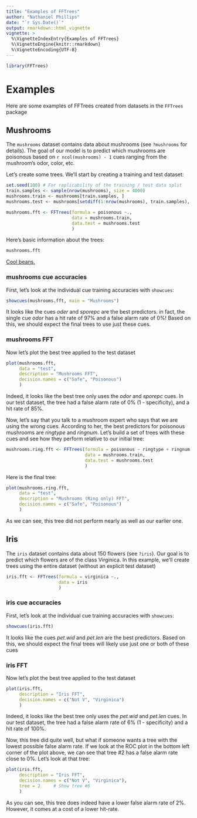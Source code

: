 ```yaml
---
title: "Examples of FFTrees"
author: "Nathaniel Phillips"
date: "`r Sys.Date()`"
output: rmarkdown::html_vignette
vignette: >
  %\VignetteIndexEntry{Examples of FFTrees}
  %\VignetteEngine{knitr::rmarkdown}
  %\VignetteEncoding{UTF-8}
---
```



```r
library(FFTrees)
```

# Examples

Here are some examples of FFTrees created from datasets in the `FFTrees` package

## Mushrooms

The `mushrooms` dataset contains data about mushrooms (see `?mushrooms` for details). The goal of our model is to predict which mushrooms are poisonous based on `r ncol(mushrooms) - 1` cues ranging from the mushroom's odor, color, etc. 

Let's create some trees. We'll start by creating a training and test dataset:

```r
set.seed(100) # For replicability of the training / test data split
train.samples <- sample(nrow(mushrooms), size = 4000)
mushrooms.train <- mushrooms[train.samples, ]
mushrooms.test <- mushrooms[setdiff(1:nrow(mushrooms), train.samples), ]

mushrooms.fft <- FFTrees(formula = poisonous ~.,
                         data = mushrooms.train,
                         data.test = mushrooms.test
                         )
```

Here's basic information about the trees:

```r
mushrooms.fft
```

[Cool beans.](https://goo.gl/B7YDuC)

### mushrooms cue accuracies

First, let's look at the individual cue training accuracies with `showcues`:

```r
showcues(mushrooms.fft, main = "Mushrooms")
```

It looks like the cues *oder* and *sporepc* are the best predictors. in fact, the single cue *odor* has a hit rate of 97% and a false alarm rate of 0%! Based on this, we should expect the final trees to use just these cues.

### mushrooms FFT

Now let's plot the best tree applied to the test dataset

```r
plot(mushrooms.fft, 
     data = "test", 
     description = "Mushrooms FFT",
     decision.names = c("Safe", "Poisonous")
     )
```

Indeed, it looks like the best tree only uses the *odor* and *sporepc* cues. In our test dataset, the tree had a false alarm rate of 0% (1 - specificity), and a hit rate of 85%.

Now, let's say that you talk to a mushroom expert who says that we are using the wrong cues. According to her, the best predictors for poisonous mushrooms are *ringtype* and *ringnum*. Let's build a set of trees with these cues and see how they perform relative to our initial tree:

```r
mushrooms.ring.fft <- FFTrees(formula = poisonous ~ ringtype + ringnum,
                              data = mushrooms.train,
                              data.test = mushrooms.test
                              )
```

Here is the final tree:

```r
plot(mushrooms.ring.fft, 
     data = "test", 
     description = "Mushrooms (Ring only) FFT",
     decision.names = c("Safe", "Poisonous")
     )
```

As we can see, this tree did not perform nearly as well as our earlier one.


## Iris

The `iris` dataset contains data about 150 flowers (see `?iris`). Our goal is to predict which flowers are of the class Virginica. In this example, we'll create trees using the entire dataset (without an explicit test dataset)

```r
iris.fft <- FFTrees(formula = virginica ~.,
                    data = iris
                    )
```

### iris cue accuracies

First, let's look at the individual cue training accuracies with `showcues`:

```r
showcues(iris.fft)
```

It looks like the cues *pet.wid* and *pet.len* are the best predictors. Based on this, we should expect the final trees will likely use just one or both of these cues

### iris FFT

Now let's plot the best tree applied to the test dataset

```r
plot(iris.fft, 
     description = "Iris FFT",
     decision.names = c("Not V", "Virginica")
     )
```

Indeed, it looks like the best tree only uses the *pet.wid* and *pet.len* cues. In our test dataset, the tree had a false alarm rate of 6% (1 - specificity) and a hit rate of 100%.

Now, this tree did quite well, but what if someone wants a tree with the lowest possible false alarm rate. If we look at the ROC plot in the bottom left corner of the plot above, we can see that tree #2 has a false alarm rate close to 0%. Let's look at that tree:

```r
plot(iris.fft, 
     description = "Iris FFT",
     decision.names = c("Not V", "Virginica"),
     tree = 2     # Show tree #6
     )
```

As you can see, this tree does indeed have a lower false alarm rate of 2%. However, it comes at a cost of a lower hit-rate. 

